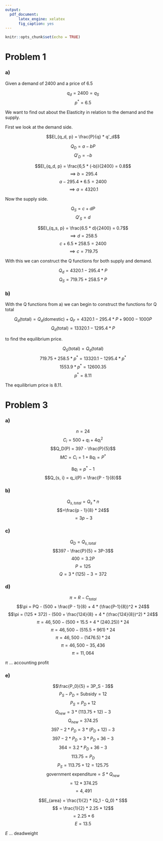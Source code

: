 ```yaml
---
output: 
  pdf_document:
      latex_engine: xelatex
      fig_caption: yes
---
```


```r
knitr::opts_chunk$set(echo = TRUE)
```

# Problem 1

### a) 

Given a demand of 2400 and a price of 6.5

$$q_d = 2400 = q_S$$
$$p^* = 6.5$$

We want to find out about the Elasticity in relation to the demand and the supply.

First we look at the demand side.

$$El_{q_d, p} = \frac{P}{q} * q'_d$$

$$Q_D = a - bP$$
$$Q'_D = - b$$

$$El_{q_d, p} = \frac{6,5 * (-b)}{2400} = 0.8$$
$$\implies b = 295.4$$
$$a -295.4 * 6.5 = 2400$$
$$\implies a = 4320.1$$

Now the supply side.

$$Q_S = c + dP$$
$$Q'_S = d$$

$$El_{q_s, p} = \frac{6.5 * d}{2400} = 0.7$$ 
$$\implies d = 258.5$$
$$c + 6.5 * 258.5 = 2400$$
$$\implies c = 719.75$$

With this we can construct the Q functions for both supply and demand.

$$Q_d = 4320.1 - 295.4 * P$$
$$Q_S = 719.75 + 258.5 * P$$

### b)

With the Q functions from a) we can begin to construct the functions for Q total 

$$Q_d(\text{total}) = Q_d(\text{domestic}) + Q_F = 4320.1 - 295.4 * P  + 9000 - 1000P$$
$$Q_d(\text{total}) = 13320.1 - 1295.4 * P$$

to find the equilibrium price.

$$Q_S(\text{total}) = Q_d(\text{total})$$
$$719.75 + 258.5 * p^* = 13320.1 - 1295.4 * p^*$$
$$1553.9 * p^* = 12600.35$$
$$p^* = 8.11$$

The equilibrium price is $8.11$.

# Problem 3

### a)

$$n = 24$$
$$C_i = 500 + q_i + 4q_i^2$$
$$Q_D(P) = 397 - \frac{P}{5}$$
$$MC = C_i = 1 + 8q_i = P^*$$

$$8q_i = p^* -1$$
$$Q_{s, i} = q_i(P) = \frac{P - 1}{8}$$

### b)

$$Q_{s, total} = Q_s * n$$
$$=\frac{p - 1}{8} * 24$$
$$=3p - 3$$

### c)

$$Q_D = Q_{s, total}$$
$$397 - \frac{P}{5} = 3P-3$$
$$400 = 3.2P$$
$$P = 125$$
$$Q = 3 * (125) - 3 = 372$$

### d)

$$\pi = R - C_{total}$$
$$\pi = PQ - (500 + \frac{P - 1}{8} + 4 * (\frac{P-1}{8})^2 * 24$$
$$\pi = (125 * 372) - (500 + \frac{124}{8} + 4 * (\frac{124}{8})^2) * 24$$
$$\pi = 46,500 - (500 + 15.5 + 4 * (240.25)) * 24$$
$$\pi = 46,500 - (515.5 + 961) * 24$$
$$\pi = 46,500 - (1476.5) * 24$$
$$\pi = 46,500 - 35,436$$
$$\pi = 11,064$$

$\pi$ ... accounting profit

### e)

$$\frac{P_0}{5} = 3P_S - 3$$
$$P_S - P_D = \text{Subsidy} = 12$$
$$P_S = P_D + 12$$
$$Q_{new} = 3 * (113.75 + 12) - 3$$
$$Q_{new} = 374.25$$
$$397 - 2*P_D = 3 * (P_D + 12) - 3$$
$$397 - 2*P_D = 3*P_D + 36 - 3$$
$$364 = 3.2*P_D + 36 - 3$$
$$113.75 = P_D$$
$$P_S = 113.75 + 12 = 125.75$$
$$\text{government expenditure} = S * Q_{new}$$
$$ = 12 * 374.25$$
$$ = 4,491$$

$$E_{area} = \frac{1}{2} * (Q_1 - Q_0) * S$$
$$ = \frac{1}{2} * 2.25 * 12$$
$$ = 2.25 * 6$$
$$E = 13.5$$

$E$ ... deadweight
